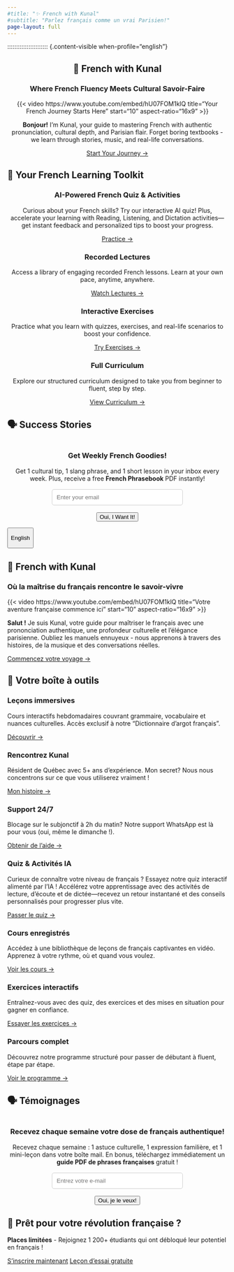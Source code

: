 ```yaml
---
#title: "✨ French with Kunal"
#subtitle: "Parlez français comme un vrai Parisien!"
page-layout: full
---
```


::::::::::::::::::::::: {.content-visible when-profile="english"}



<div style="text-align: center;">

## 🥖 French with Kunal {.hero}

### Where French Fluency Meets Cultural Savoir-Faire

  {{< video https://www.youtube.com/embed/hU07FOM1klQ title="Your French Journey Starts Here" start="10" aspect-ratio="16x9" >}}

  **Bonjour!** I'm Kunal, your guide to mastering French with authentic pronunciation, cultural depth, and Parisian flair. Forget boring textbooks - we learn through stories, music, and real-life conversations.

  [Start Your Journey →](/payment.html){.btn}
</div>

## 🎯 Your French Learning Toolkit {#cards-en}

::::::::::::::::::: card-container


:::: card
<i class="floating-icon fas fa-lightbulb"></i>

::: card-content
<div style="text-align: center;">
  <h3><i class="fas fa-magic"></i> AI-Powered French Quiz & Activities</h3>
  <p>
    Curious about your French skills? Try our interactive AI quiz! Plus, accelerate your learning with Reading, Listening, and Dictation activities—get instant feedback and personalized tips to boost your progress.
  </p>
  <a href="https://french-grammar-ai-a92ff913a503.herokuapp.com/" class="btn" target="_blank" rel="noopener">Practice →</a>
</div>
:::
:::: 

:::: card
<i class="floating-icon fas fa-video"></i>

::: card-content
<div style="text-align: center;">
  <h3><i class="fas fa-play-circle"></i> Recorded Lectures</h3>
  <p>
    Access a library of engaging recorded French lessons. Learn at your own pace, anytime, anywhere.
  </p>
  [Watch Lectures →](/posts.html){.btn}
</div>
:::

:::: 

:::: card
<i class="floating-icon fas fa-pencil-alt"></i>

::: card-content
<div style="text-align: center;">
  <h3><i class="fas fa-tasks"></i> Interactive Exercises</h3>
  <p>
    Practice what you learn with quizzes, exercises, and real-life scenarios to boost your confidence.
  </p>
  [Try Exercises →](/exercises.html){.btn}
</div>
:::

::::

:::: card
<i class="floating-icon fas fa-list-alt"></i>

::: card-content
<div style="text-align: center;">
  <h3><i class="fas fa-stream"></i> Full Curriculum</h3>
  <p>
    Explore our structured curriculum designed to take you from beginner to fluent, step by step.
  </p>
  [View Curriculum →](/curriculum.html){.btn}
</div>
:::

:::: 

:::::::::::::::::::



## 🗣️ Success Stories {.testimonials}

::: {.sk-ww-google-reviews data-embed-id="25557829"}
:::

```{=html}
<script src='https://widgets.sociablekit.com/google-reviews/widget.js' defer></script>
```

```{=html}
<style>
  .sk-ww-google-reviews {
    max-height: 400px;
    overflow-y: auto;
  }
  .sk-ww-google-reviews .sk-review {
    margin-bottom: 1.5rem;
  }
</style>
```

```{=html}
<script>
  // Auto-refresh the reviews widget every 60 seconds
  setInterval(function() {
    var widget = document.querySelector('.sk-ww-google-reviews');
    if(widget) {
      var src = "https://widgets.sociablekit.com/google-reviews/widget.js";
      var oldScript = document.querySelector('script[src="' + src + '"]');
      if(oldScript) oldScript.remove();
      var script = document.createElement('script');
      script.src = src;
      script.defer = true;
      document.body.appendChild(script);
    }
  }, 60000);
</script>
```

<!-- Google Reviews Widget End -->

::: {#newsletter .card style="text-align: center; background: var(--light); border: 2px dashed var(--accent);"}
<h3><i class="fas fa-envelope-open-text"></i> Get Weekly French Goodies!</h3>

<p>Get 1 cultural tip, 1 slang phrase, and 1 short lesson in your inbox every week. Plus, receive a free <strong>French Phrasebook</strong> PDF instantly!</p>

<form id="subscribeForm" style="margin-top: 1rem;">

<input type="email" id="subscriberEmail" name="email" placeholder="Enter your email" required style="padding: 10px; border-radius: 5px; border: 1px solid #ccc; width: 80%; max-width: 300px;"> <br> <button type="submit" class="btn" style="margin-top: 1rem;">Oui, I Want It!</button>

</form>


```{=html}
<script>
document.getElementById('subscribeForm').addEventListener('submit', async function(e) {
  e.preventDefault();
  
  const email = document.getElementById('subscriberEmail').value;
  
  try {
    const response = await fetch('https://frenchwithkunal-cdf6ea3f88ce.herokuapp.com/api/v1/subscribers/create-subscriber', {
      method: 'POST',
      headers: {
        'Content-Type': 'application/json'
      },
      body: JSON.stringify({ email: email })
    });

    if (response.ok) {
      alert('Merci! You\'ve been subscribed to our newsletter.');
      document.getElementById('subscriberEmail').value = '';
    } else {
      alert('There was an issue with your subscription. Please try again later.');
    }
  } catch (error) {
    console.error('Error:', error);
    alert('An error occurred. Please try again later.');
  }
});
</script>
```
::::::

::::::::::::::::::::::: {.content-visible when-profile="french"}
::: language-switcher
<button class="language-btn" onclick="window.quartoToggleProfile(&#39;english&#39;)">

English

</button>
:::

## 🥐 French with Kunal {.hero}

### Où la maîtrise du français rencontre le savoir-vivre

{{< video https://www.youtube.com/embed/hU07FOM1klQ title="Votre aventure française commence ici" start="10" aspect-ratio="16x9" >}}

**Salut !** Je suis Kunal, votre guide pour maîtriser le français avec une prononciation authentique, une profondeur culturelle et l'élégance parisienne. Oubliez les manuels ennuyeux - nous apprenons à travers des histoires, de la musique et des conversations réelles.

[Commencez votre voyage →](/payment.html){.btn}

## 🎯 Votre boîte à outils {#cards}

::::::::::::::::::: card-container
:::: card
<i class="floating-icon fas fa-pen-fancy"></i>

::: card-content
### <i class="fas fa-book-open"></i> Leçons immersives

Cours interactifs hebdomadaires couvrant grammaire, vocabulaire et nuances culturelles. Accès exclusif à notre "Dictionnaire d'argot français".
:::

[Découvrir →](/posts.html){.btn}
::::

:::: card
<i class="floating-icon fas fa-chalkboard-teacher"></i>

::: card-content
### <i class="fas fa-user-tie"></i> Rencontrez Kunal

Résident de Québec avec 5+ ans d'expérience. Mon secret? Nous nous concentrons sur ce que vous utiliserez vraiment !
:::

[Mon histoire →](/about.html){.btn}
::::


:::: card
<i class="floating-icon fas fa-comments"></i>

::: card-content
### <i class="fas fa-headset"></i> Support 24/7

Blocage sur le subjonctif à 2h du matin? Notre support WhatsApp est là pour vous (oui, même le dimanche !).
:::

[Obtenir de l'aide →](/contact.html){.btn}
::::

:::: card
<i class="floating-icon fas fa-lightbulb"></i>

::: card-content
### <i class="fas fa-magic"></i> Quiz & Activités IA

Curieux de connaître votre niveau de français ? Essayez notre quiz interactif alimenté par l'IA ! Accélérez votre apprentissage avec des activités de lecture, d'écoute et de dictée—recevez un retour instantané et des conseils personnalisés pour progresser plus vite.
:::

<a href="https://french-grammar-ai-a92ff913a503.herokuapp.com/" class="btn" target="_blank" rel="noopener">Passer le quiz →</a>

::::

:::: card
<i class="floating-icon fas fa-video"></i>

::: card-content
### <i class="fas fa-play-circle"></i> Cours enregistrés

Accédez à une bibliothèque de leçons de français captivantes en vidéo. Apprenez à votre rythme, où et quand vous voulez.
:::

[Voir les cours →](/posts.html){.btn}
::::

:::: card
<i class="floating-icon fas fa-pencil-alt"></i>

::: card-content
### <i class="fas fa-tasks"></i> Exercices interactifs

Entraînez-vous avec des quiz, des exercices et des mises en situation pour gagner en confiance.
:::

[Essayer les exercices →](/exercises.html){.btn}
::::

:::: card
<i class="floating-icon fas fa-list-alt"></i>

::: card-content
### <i class="fas fa-stream"></i> Parcours complet

Découvrez notre programme structuré pour passer de débutant à fluent, étape par étape.
:::

[Voir le programme →](/curriculum.html){.btn}
::::
:::::::::::::::::::

## 🗣️ Témoignages {.testimonials}

::: {.sk-ww-google-reviews data-embed-id="25557829"}
:::

```{=html}
<script src='https://widgets.sociablekit.com/google-reviews/widget.js' defer></script>
```

```{=html}
<style>
  .sk-ww-google-reviews {
    max-height: 400px;
    overflow-y: auto;
  }
  .sk-ww-google-reviews .sk-review {
    margin-bottom: 1.5rem;
  }
</style>
```

```{=html}
<script>
  // Auto-refresh the reviews widget every 60 seconds
  setInterval(function() {
    var widget = document.querySelector('.sk-ww-google-reviews');
    if(widget) {
      var src = "https://widgets.sociablekit.com/google-reviews/widget.js";
      var oldScript = document.querySelector('script[src="' + src + '"]');
      if(oldScript) oldScript.remove();
      var script = document.createElement('script');
      script.src = src;
      script.defer = true;
      document.body.appendChild(script);
    }
  }, 60000);
</script>
```

::: {#newsletter-fr .card style="text-align: center; background: var(--light); border: 2px dashed var(--accent);"}
<h3><i class="fas fa-envelope-open-text"></i> Recevez chaque semaine votre dose de français authentique!</h3>

<p>Recevez chaque semaine : 1 astuce culturelle, 1 expression familière, et 1 mini-leçon dans votre boîte mail. En bonus, téléchargez immédiatement un <strong>guide PDF de phrases françaises</strong> gratuit !</p>

<form id="subscribeFormFr" style="margin-top: 1rem;">

<input type="email" id="subscriberEmailFr" name="email" placeholder="Entrez votre e-mail" required style="padding: 10px; border-radius: 5px; border: 1px solid #ccc; width: 80%; max-width: 300px;"> <br> <button type="submit" class="btn" style="margin-top: 1rem;">Oui, je le veux!</button>

</form>
:::

```{=html}
<script>
document.getElementById('subscribeFormFr').addEventListener('submit', async function(e) {
  e.preventDefault();
  
  const email = document.getElementById('subscriberEmailFr').value;
  
  try {
    const response = await fetch('https://frenchwithkunal-cdf6ea3f88ce.herokuapp.com/api/v1/subscribers/create-subscriber', {
      method: 'POST',
      headers: {
        'Content-Type': 'application/json'
      },
      body: JSON.stringify({ email: email })
    });

    if (response.ok) {
      alert('Merci! Vous êtes maintenant abonné à notre newsletter.');
      document.getElementById('subscriberEmailFr').value = '';
    } else {
      alert('Il y a eu un problème avec votre inscription. Veuillez réessayer plus tard.');
    }
  } catch (error) {
    console.error('Error:', error);
    alert('Une erreur est survenue. Veuillez réessayer plus tard.');
  }
});
</script>
```

## 🚀 Prêt pour votre révolution française ? {.hero}

**Places limitées** - Rejoignez 1 200+ étudiants qui ont débloqué leur potentiel en français !

[S'inscrire maintenant](/payment.html){.btn} [Leçon d'essai gratuite](/contact.html){.btn}
:::::::::::::::::::::::